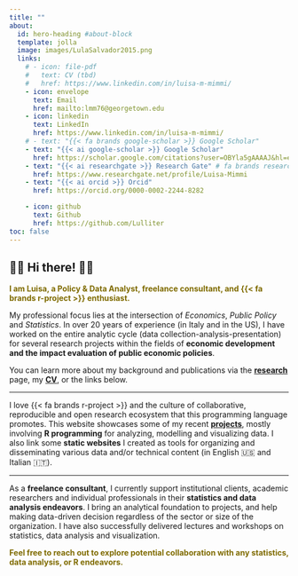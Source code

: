 ```yaml
---
title: ""
about:
  id: hero-heading #about-block 
  template: jolla
  image: images/LulaSalvador2015.png
  links:
    # - icon: file-pdf
    #   text: CV (tbd)
    #   href: https://www.linkedin.com/in/luisa-m-mimmi/  
    - icon: envelope
      text: Email
      href: mailto:lmm76@georgetown.edu
    - icon: linkedin
      text: LinkedIn
      href: https://www.linkedin.com/in/luisa-m-mimmi/    
    # - text: "{{< fa brands google-scholar >}} Google Scholar"
    - text: "{{< ai google-scholar >}} Google Scholar"
      href: https://scholar.google.com/citations?user=OBYla5gAAAAJ&hl=en&oi=ao
    - text: "{{< ai researchgate >}} Research Gate" # fa brands researchgate
      href: https://www.researchgate.net/profile/Luisa-Mimmi
    - text: "{{< ai orcid >}} Orcid"
      href: https://orcid.org/0000-0002-2244-8282

    - icon: github
      text: Github
      href: https://github.com/Lulliter
toc: false
---
```



<!-- ESEMPI  -->

<!-- + https://bensoltoff.com/about/  -->
<!-- + https://albert-rapp.de/ -->
<!-- https://tanyaviz.com/about/ -->

::: {#hero-heading}

## 👋🏻 Hi there! 👋🏻

[I am Luisa, a Policy & Data Analyst, freelance consultant, and {{< fa brands r-project >}} enthusiast.]{style="color:  #7f6b00; font-weight: bold;"}

My professional focus lies at the intersection of *Economics*, *Public Policy* and *Statistics*. In over 20 years of experience (in Italy and in the US), I have worked on the entire analytic cycle (data collection-analysis-presentation) for several research projects within the fields of **economic development and the impact evaluation of public economic policies**.   

You can learn more about my background and publications via the [**research**](../writings) page, my [**CV**](../cv), or the links below.
<!-- I gained extensive expertise in data collection-analysis-presentation, working in very different settings ---from private consulting to multilateral development banks, to NGOs and government. -->

--- 

I love {{< fa brands r-project >}} and the culture of collaborative, reproducible and open research ecosystem that this programming language promotes. This website showcases some of my recent [**projects**](https://luisamimmi.org/projects/), mostly involving **R programming** for analyzing, modelling and visualizing data. I also link some **static websites** I created as tools for organizing and disseminating various data and/or technical content (in English 🇺🇸 and Italian 🇮🇹). 

<!-- As a life-long learner, I enjoy studying new things and writing as a way of reflecting on interesting ideas or new skills I am learning. Hence this [**blog**](https://luisamimmi.org/blog/) page.    -->

---

As a **freelance consultant**, I currently support institutional clients, academic researchers and individual professionals in their **statistics and data analysis endeavors**. I bring an analytical foundation to projects, and help making data-driven decision regardless of the sector or size of the organization. I have also successfully delivered lectures and workshops on statistics, data analysis and visualization. 

[Feel free to reach out to explore potential collaboration with any statistics, data analysis, or R endeavors.]{style="color:  #7f6b00; font-weight: bold;"} 

<!-- If you want to work with me as a collaborator, supervisor, instructor, or public speaker, drop me a message: -->

:::

